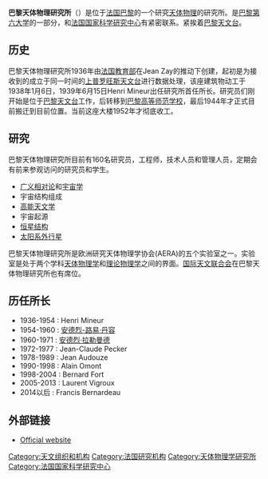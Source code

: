 '''巴黎天体物理研究所'''（{{lang-fr|'''Institut d'astrophysique de Paris'''}}）是位于[[法国|法国]][[巴黎|巴黎]]的一个研究[[天体物理|天体物理]]的研究所。是[[巴黎第六大学|巴黎第六大学]]的一部分，和[[法国国家科学研究中心|法国国家科学研究中心]]有紧密联系。紧挨着[[巴黎天文台|巴黎天文台]]。

== 历史 ==
巴黎天体物理研究所1936年由[[法国教育部|法国教育部]]在Jean Zay的推动下创建，起初是为接收到的成立于同一时间的[[上普罗旺斯天文台|上普罗旺斯天文台]]进行数据处理，该座建筑物动工于1938年1月6日，1939年6月15日Henri Mineur出任研究所首任所长。研究员们刚开始是位于[[巴黎天文台|巴黎天文台]]工作，后转移到[[巴黎高等师范学校|巴黎高等师范学校]]，最后1944年才正式目前搬迁到目前位置。当前这座大楼1952年才彻底收工。

== 研究 ==
巴黎天体物理研究所目前有160名研究员，工程师，技术人员和管理人员，定期会有前来参观访问的研究员和学生。
*[[广义相对论|广义相对论]]和[[宇宙学|宇宙学]]
*宇宙结构组成
*[[高能天文学|高能天文学]]
*宇宙起源
*[[恒星结构|恒星结构]]
*[[太阳系外行星|太阳系外行星]]
巴黎天体物理研究所是欧洲研究天体物理学协会(AERA)的五个实验室之一。实验室是处于两个学科[[天体物理学|天体物理学]]和[[理论物理学|理论物理学]]之间的界面。[[国际天文联合会|国际天文联合会]]在巴黎天体物理研究所也有席位。

== 历任所长 ==
* 1936-1954 : Henri Mineur
* 1954-1960 : [[安德烈-路易·丹容|安德烈-路易·丹容]]
* 1960-1971 : [[安德烈·拉勒曼德|安德烈·拉勒曼德]]
* 1972-1977 : Jean-Claude Pecker
* 1978-1989 : Jean Audouze
* 1990-1998 : Alain Omont
* 1998-2004 : Bernard Fort
* 2005-2013 : Laurent Vigroux
* 2014以后 : Francis Bernardeau

== 外部链接 ==
*[http://www.iap.fr Official website] {{Wayback|url=http://www.iap.fr/ |date=20210312162346 }}

[[Category:天文组织和机构|Category:天文组织和机构]]
[[Category:法国研究机构|Category:法国研究机构]]
[[Category:天体物理学研究所|Category:天体物理学研究所]]
[[Category:法国国家科学研究中心|Category:法国国家科学研究中心]]